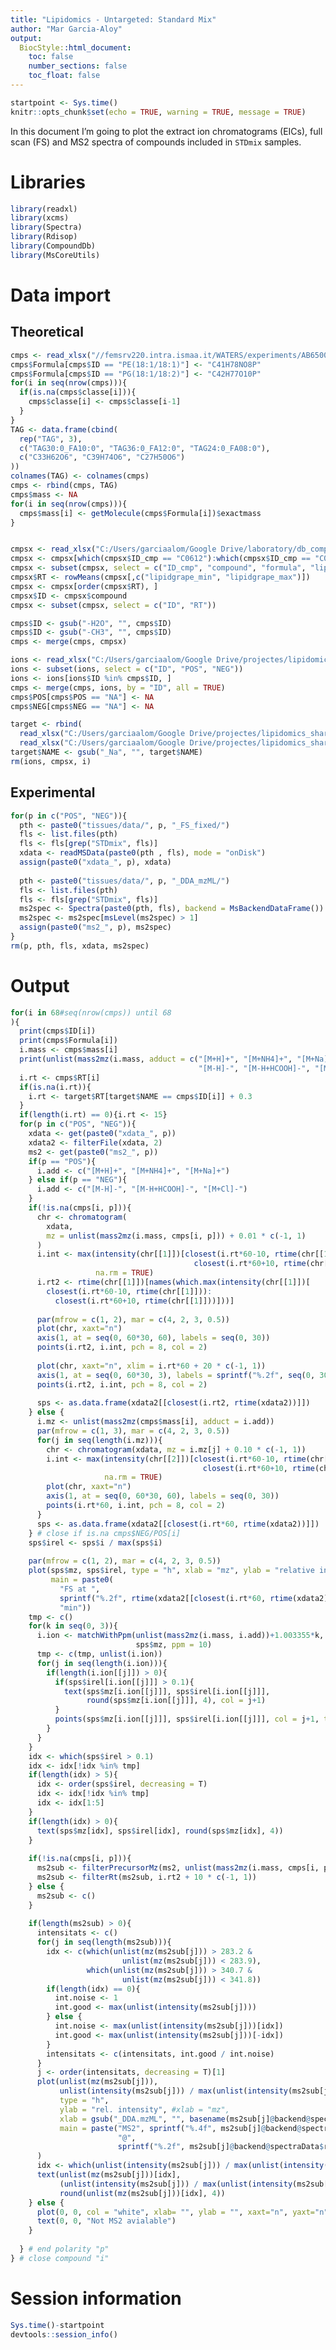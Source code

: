 ```yaml
---
title: "Lipidomics - Untargeted: Standard Mix"
author: "Mar Garcia-Aloy"
output: 
  BiocStyle::html_document:
    toc: false
    number_sections: false
    toc_float: false
---
```


```r
startpoint <- Sys.time()
knitr::opts_chunk$set(echo = TRUE, warning = TRUE, message = TRUE)
```


In this document I'm going to plot the extract ion chromatograms (EICs), full scan (FS) and MS2 spectra of compounds included in `STDmix` samples. 

# Libraries

```r
library(readxl)
library(xcms)
library(Spectra)
library(Rdisop)
library(CompoundDb)
library(MsCoreUtils)
```

# Data import

## Theoretical

```r
cmps <- read_xlsx("//femsrv220.intra.ismaa.it/WATERS/experiments/AB6500_domenico2019/Lipidomics/20210211_Composti_STD_MIX_nativi.xlsx", sheet = "massa esatta")
cmps$Formula[cmps$ID == "PE(18:1/18:1)"] <- "C41H78NO8P"
cmps$Formula[cmps$ID == "PG(18:1/18:2)"] <- "C42H77O10P"
for(i in seq(nrow(cmps))){
  if(is.na(cmps$classe[i])){
    cmps$classe[i] <- cmps$classe[i-1]
  }
}
TAG <- data.frame(cbind(
  rep("TAG", 3),
  c("TAG30:0_FA10:0", "TAG36:0_FA12:0", "TAG24:0_FA08:0"),
  c("C33H62O6", "C39H74O6", "C27H50O6")
))
colnames(TAG) <- colnames(cmps)
cmps <- rbind(cmps, TAG)
cmps$mass <- NA
for(i in seq(nrow(cmps))){
  cmps$mass[i] <- getMolecule(cmps$Formula[i])$exactmass
}


cmpsx <- read_xlsx("C:/Users/garciaalom/Google Drive/laboratory/db_compounds.xlsx")
cmpsx <- cmpsx[which(cmpsx$ID_cmp == "C0612"):which(cmpsx$ID_cmp == "C0713"),]
cmpsx <- subset(cmpsx, select = c("ID_cmp", "compound", "formula", "lipidgrape_min", "lipidgrape_max"))
cmpsx$RT <- rowMeans(cmpsx[,c("lipidgrape_min", "lipidgrape_max")])
cmpsx <- cmpsx[order(cmpsx$RT), ]
cmpsx$ID <- cmpsx$compound
cmpsx <- subset(cmpsx, select = c("ID", "RT"))

cmps$ID <- gsub("-H2O", "", cmps$ID)
cmps$ID <- gsub("-CH3", "", cmps$ID)
cmps <- merge(cmps, cmpsx)

ions <- read_xlsx("C:/Users/garciaalom/Google Drive/projectes/lipidomics_shared/new_rt.xlsx", sheet = "FORMULE") 
ions <- subset(ions, select = c("ID", "POS", "NEG"))
ions <- ions[ions$ID %in% cmps$ID, ]
cmps <- merge(cmps, ions, by = "ID", all = TRUE)
cmps$POS[cmps$POS == "NA"] <- NA
cmps$NEG[cmps$NEG == "NA"] <- NA

target <- rbind(
  read_xlsx("C:/Users/garciaalom/Google Drive/projectes/lipidomics_shared/new_rt.xlsx", sheet = "POS"), 
  read_xlsx("C:/Users/garciaalom/Google Drive/projectes/lipidomics_shared/new_rt.xlsx", sheet = "NEG"))
target$NAME <- gsub("_Na", "", target$NAME)
rm(ions, cmpsx, i)
```

## Experimental

```r
for(p in c("POS", "NEG")){
  pth <- paste0("tissues/data/", p, "_FS_fixed/") 
  fls <- list.files(pth) 
  fls <- fls[grep("STDmix", fls)]
  xdata <- readMSData(paste0(pth , fls), mode = "onDisk")
  assign(paste0("xdata_", p), xdata)
  
  pth <- paste0("tissues/data/", p, "_DDA_mzML/") 
  fls <- list.files(pth) 
  fls <- fls[grep("STDmix", fls)]
  ms2spec <- Spectra(paste0(pth, fls), backend = MsBackendDataFrame())
  ms2spec <- ms2spec[msLevel(ms2spec) > 1]
  assign(paste0("ms2_", p), ms2spec)
}
rm(p, pth, fls, xdata, ms2spec)
```

# Output

```r
for(i in 68#seq(nrow(cmps)) until 68
){
  print(cmps$ID[i])
  print(cmps$Formula[i])
  i.mass <- cmps$mass[i]
  print(unlist(mass2mz(i.mass, adduct = c("[M+H]+", "[M+NH4]+", "[M+Na]+", 
                                          "[M-H]-", "[M-H+HCOOH]-", "[M+Cl]-"))))
  i.rt <- cmps$RT[i]
  if(is.na(i.rt)){
    i.rt <- target$RT[target$NAME == cmps$ID[i]] + 0.3
  }
  if(length(i.rt) == 0){i.rt <- 15}
  for(p in c("POS", "NEG")){
    xdata <- get(paste0("xdata_", p))
    xdata2 <- filterFile(xdata, 2)
    ms2 <- get(paste0("ms2_", p))
    if(p == "POS"){
      i.add <- c("[M+H]+", "[M+NH4]+", "[M+Na]+")
    } else if(p == "NEG"){
      i.add <- c("[M-H]-", "[M-H+HCOOH]-", "[M+Cl]-")
    }
    if(!is.na(cmps[i, p])){
      chr <- chromatogram(
        xdata, 
        mz = unlist(mass2mz(i.mass, cmps[i, p])) + 0.01 * c(-1, 1)
      )
      i.int <- max(intensity(chr[[1]])[closest(i.rt*60-10, rtime(chr[[1]])):
                                         closest(i.rt*60+10, rtime(chr[[1]]))], 
                   na.rm = TRUE)
      i.rt2 <- rtime(chr[[1]])[names(which.max(intensity(chr[[1]])[
        closest(i.rt*60-10, rtime(chr[[1]])):
          closest(i.rt*60+10, rtime(chr[[1]]))]))]
      
      par(mfrow = c(1, 2), mar = c(4, 2, 3, 0.5))
      plot(chr, xaxt="n")
      axis(1, at = seq(0, 60*30, 60), labels = seq(0, 30))
      points(i.rt2, i.int, pch = 8, col = 2)
      
      plot(chr, xaxt="n", xlim = i.rt*60 + 20 * c(-1, 1))
      axis(1, at = seq(0, 60*30, 3), labels = sprintf("%.2f", seq(0, 30, 3/60))) 
      points(i.rt2, i.int, pch = 8, col = 2)
      
      sps <- as.data.frame(xdata2[[closest(i.rt2, rtime(xdata2))]])
    } else {
      i.mz <- unlist(mass2mz(cmps$mass[i], adduct = i.add))
      par(mfrow = c(1, 3), mar = c(4, 2, 3, 0.5))
      for(j in seq(length(i.mz))){
        chr <- chromatogram(xdata, mz = i.mz[j] + 0.10 * c(-1, 1))
        i.int <- max(intensity(chr[[2]])[closest(i.rt*60-10, rtime(chr[[2]])):
                                           closest(i.rt*60+10, rtime(chr[[2]]))], 
                     na.rm = TRUE)
        plot(chr, xaxt="n")
        axis(1, at = seq(0, 60*30, 60), labels = seq(0, 30))
        points(i.rt*60, i.int, pch = 8, col = 2)
      }
      sps <- as.data.frame(xdata2[[closest(i.rt*60, rtime(xdata2))]])
    } # close if is.na cmps$NEG/POS[i]
    sps$irel <- sps$i / max(sps$i)
    
    par(mfrow = c(1, 2), mar = c(4, 2, 3, 0.5))
    plot(sps$mz, sps$irel, type = "h", xlab = "mz", ylab = "relative intensity",
         main = paste0(
           "FS at ", 
           sprintf("%.2f", rtime(xdata2[[closest(i.rt*60, rtime(xdata2))]])/60),
           "min"))
    tmp <- c()
    for(k in seq(0, 3)){
      i.ion <- matchWithPpm(unlist(mass2mz(i.mass, i.add))+1.003355*k, 
                            sps$mz, ppm = 10)
      tmp <- c(tmp, unlist(i.ion))
      for(j in seq(length(i.ion))){
        if(length(i.ion[[j]]) > 0){
          if(sps$irel[i.ion[[j]]] > 0.1){
            text(sps$mz[i.ion[[j]]], sps$irel[i.ion[[j]]],  
                 round(sps$mz[i.ion[[j]]], 4), col = j+1) 
          }
          points(sps$mz[i.ion[[j]]], sps$irel[i.ion[[j]]], col = j+1, type = "h")
        }
      } 
    }
    idx <- which(sps$irel > 0.1)
    idx <- idx[!idx %in% tmp]
    if(length(idx) > 5){
      idx <- order(sps$irel, decreasing = T)
      idx <- idx[!idx %in% tmp]
      idx <- idx[1:5]
    }
    if(length(idx) > 0){
      text(sps$mz[idx], sps$irel[idx], round(sps$mz[idx], 4))
    }
    
    if(!is.na(cmps[i, p])){
      ms2sub <- filterPrecursorMz(ms2, unlist(mass2mz(i.mass, cmps[i, p])) + 0.1 * c(-1, 1))
      ms2sub <- filterRt(ms2sub, i.rt2 + 10 * c(-1, 1))
    } else {
      ms2sub <- c()
    }
    
    if(length(ms2sub) > 0){
      intensitats <- c()
      for(j in seq(length(ms2sub))){
        idx <- c(which(unlist(mz(ms2sub[j])) > 283.2 & 
                         unlist(mz(ms2sub[j])) < 283.9),
                 which(unlist(mz(ms2sub[j])) > 340.7 & 
                         unlist(mz(ms2sub[j])) < 341.8))
        if(length(idx) == 0){
          int.noise <- 1
          int.good <- max(unlist(intensity(ms2sub[j])))
        } else {
          int.noise <- max(unlist(intensity(ms2sub[j]))[idx])
          int.good <- max(unlist(intensity(ms2sub[j]))[-idx])
        }
        intensitats <- c(intensitats, int.good / int.noise)
      }
      j <- order(intensitats, decreasing = T)[1]
      plot(unlist(mz(ms2sub[j])), 
           unlist(intensity(ms2sub[j])) / max(unlist(intensity(ms2sub[j]))), 
           type = "h", 
           ylab = "rel. intensity", #xlab = "mz", 
           xlab = gsub("_DDA.mzML", "", basename(ms2sub[j]@backend@spectraData$dataOrigin)),
           main = paste("MS2", sprintf("%.4f", ms2sub[j]@backend@spectraData$precursorMz), 
                        "@", 
                        sprintf("%.2f", ms2sub[j]@backend@spectraData$rtime/60)),
      )
      idx <- which(unlist(intensity(ms2sub[j])) / max(unlist(intensity(ms2sub[j]))) > 0.1)
      text(unlist(mz(ms2sub[j]))[idx], 
           (unlist(intensity(ms2sub[j])) / max(unlist(intensity(ms2sub[j]))))[idx],
           round(unlist(mz(ms2sub[j]))[idx], 4))  
    } else {
      plot(0, 0, col = "white", xlab= "", ylab = "", xaxt="n", yaxt="n")
      text(0, 0, "Not MS2 avialable")
    }
    
  } # end polarity "p"
} # close compound "i"
```

# Session information

```r
Sys.time()-startpoint
devtools::session_info()
```